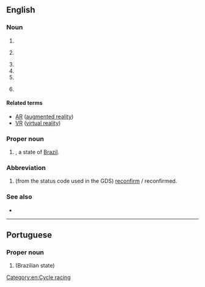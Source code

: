 {{also|rr|R-R|R&R|R.R.}}
==English==

===Noun===
{{en-noun|~}}

# {{initialism of|en|railroad}}
# {{lb|en|cycling}} {{initialism of|en|road race}}
# {{initialism of|en|Rolls-Royce}}
# {{initialism of|en|reverse racism}}
# {{initialism of|en|real reality}}
# {{lb|en|statistics|epidemiology}} {{initialism of|en|relative risk}}

====Related terms====
{{sense|real reality}}
* [[AR]] ([[augmented reality]])
* [[VR]] ([[virtual reality]])

===Proper noun===
{{en-proper noun}}

# {{abbreviation of|en|Roraima|nodot=1}}, a state of [[Brazil]].

===Abbreviation===
{{rfc-header|Abbreviation}}
{{en-abbr}}

# {{lb|en|aviation|travel|dated}} (from the status code used in the GDS) [[reconfirm]] / reconfirmed.

===See also===
* {{l|en|R and R}}

[[Category:en:Cycle racing]]

----

==Portuguese==

===Proper noun===
{{pt-proper noun}}

# {{abbreviation of|pt|Roraima|nodot=1}} (Brazilian state)